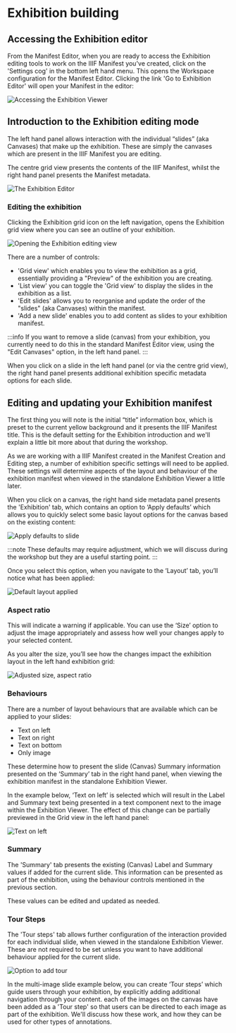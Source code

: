 # Exhibition building

## Accessing the Exhibition editor

From the Manifest Editor, when you are ready to access the Exhibition editing tools to work on the IIIF Manifest you've created, click on the 'Settings cog' in the bottom left hand menu. This opens the Workspace configuration for the Manifest Editor. Clicking the link 'Go to Exhibition Editor' will open your Manifest in the editor:

![Accessing the Exhibition Viewer](https://digirati-workshops.pages.dev/accessing-exhibition-editor.png)

## Introduction to the Exhibition editing mode

The left hand panel allows interaction with the individual “slides” (aka Canvases) that make up the exhibition. These are simply the canvases which are present in the IIIF Manifest you are editing. 

The centre grid view presents the contents of the IIIF Manifest, whilst the right hand panel presents the Manifest metadata.

![The Exhibition Editor](https://digirati-workshops.pages.dev/exhibition-editing-canvas-controls-step0.PNG)

### Editing the exhibition

Clicking the Exhibition grid icon on the left navigation, opens the Exhibition grid view where you can see an outline of your exhibition.

![Opening the Exhibition editing view](https://digirati-workshops.pages.dev/exhibition-editing-canvas-controls-step1.PNG)

There are a number of controls:

- 'Grid view' which enables you to view the exhibition as a grid, essentially providing a "Preview" of the exhibition you are creating. 
- 'List view' you can toggle the 'Grid view' to display the slides in the exhibition as a list.
- 'Edit slides' allows you to reorganise and update the order of the "slides" (aka Canvases) within the manifest.
- 'Add a new slide' enables you to add content as slides to your exhibition manifest.

:::info
If you want to remove a slide (canvas) from your exhibition, you currently need to do this in the standard Manifest Editor view, using the "Edit Canvases" option, in the left hand panel.
:::
 

When you click on a slide in the left hand panel (or via the centre grid view), the right hand panel presents additional exhibition specific metadata options for each slide.

## Editing and updating your Exhibition manifest

The first thing you will note is the initial “title” information box, which is preset to the current yellow background and it presents the IIIF Manifest title. This is the default setting for the Exhibition introduction and we'll explain a little bit more about that during the workshop.

As we are working with a IIIF Manifest created in the Manifest Creation and Editing step, a number of exhibition specific settings will need to be applied. These settings will determine aspects of the layout and behaviour of the exhibition manifest when viewed in the standalone Exhibition Viewer a little later.

When you click on a canvas, the right hand side metadata panel presents the 'Exhibition' tab, which contains an option to ‘Apply defaults’ which allows you to quickly select some basic layout options for the canvas based on the existing content:

![Apply defaults to slide](https://digirati-workshops.pages.dev/exhibition-editing-canvas-controls-step2.PNG)


:::note
These defaults may require adjustment, which we will discuss during the workshop but they are a useful starting point.
:::

Once you select this option, when you navigate to the ‘Layout’ tab, you’ll notice what has been applied:

![Default layout applied](https://digirati-workshops.pages.dev/exhibition-editing-canvas-controls-step3.PNG)

### Aspect ratio

This will indicate a warning if applicable. You can use the ‘Size’ option to adjust the image appropriately and assess how well your changes apply to your selected content.

As you alter the size, you’ll see how the changes impact the exhibition layout in the left hand exhibition grid:

![Adjusted size, aspect ratio](https://digirati-workshops.pages.dev/exhibition-editing-canvas-controls-step4.PNG)

### Behaviours

There are a number of layout behaviours that are available which can be applied to your slides:

- Text on left
- Text on right
- Text on bottom
- Only image

These determine how to present the slide (Canvas) Summary information presented on the ‘Summary’ tab in the right hand panel, when viewing the exhibition manifest in the standalone Exhibition Viewer.

In the example below, ‘Text on left’ is selected which will result in the Label and Summary text being presented in a text component next to the image within the Exhibition Viewer. The effect of this change can be partially previewed in the Grid view in the left hand panel:

![Text on left](https://digirati-workshops.pages.dev/exhibition-editing-canvas-controls-step5.PNG)


### Summary

The 'Summary' tab presents the existing (Canvas) Label and Summary values if added for the current slide. This information can be presented as part of the exhibition, using the behaviour controls mentioned in the previous section.

These values can be edited and updated as needed.

### Tour Steps

The 'Tour steps' tab allows further configuration of the interaction provided for each individual slide, when viewed in the standalone Exhibition Viewer. These are not required to be set unless you want to have additional behaviour applied for the current slide.

![Option to add tour](https://digirati-workshops.pages.dev/exhibition-editing-canvas-controls-step6.PNG)


In the multi-image slide example below, you can create ‘Tour steps’ which guide users through your exhibition, by explicitly adding additional navigation through your content. each of the images on the canvas have been added as a 'Tour step' so that users can be directed to each image as part of the exhibition. We'll discuss how these work, and how they can be used for other types of annotations.


